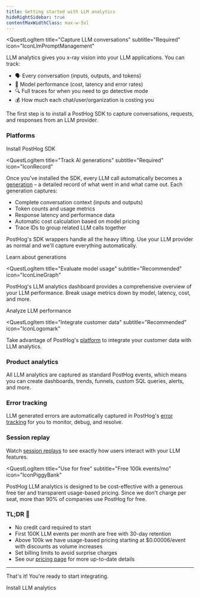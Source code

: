 ```yaml
---
title: Getting started with LLM analytics
hideRightSidebar: true
contentMaxWidthClass: max-w-5xl
---
```




<QuestLog firstSpeechBubble="Let's get started!" lastSpeechBubble="Time to integrate LLM analytics!">

<QuestLogItem 
    title="Capture LLM conversations"
    subtitle="Required"
    icon="IconLlmPromptManagement"
>

LLM analytics gives you x-ray vision into your LLM applications. You can track:

- 🗣️ Every conversation (inputs, outputs, and tokens)
- 🤖 Model performance (cost, latency and error rates)
- 🔍 Full traces for when you need to go detective mode
- 💰 How much each chat/user/organization is costing you

  
The first step is to install a PostHog SDK to capture conversations, requests, and responses from an LLM provider.

### Platforms

<LLMsInstallationPlatforms />

<CallToAction type="primary" to="/docs/llm-analytics/installation">
Install PostHog SDK
</CallToAction>

</QuestLogItem>

<QuestLogItem 
  title="Track AI generations"
  subtitle="Required"
  icon="IconRecord"
>

  Once you've installed the SDK, every LLM call automatically becomes a [generation](/docs/llm-analytics/generations) – a detailed record of what went in and what came out. Each generation captures:

  - Complete conversation context (inputs and outputs)
  - Token counts and usage metrics  
  - Response latency and performance data
  - Automatic cost calculation based on model pricing
  - Trace IDs to group related LLM calls together


<ProductVideo
  videoLight="https://res.cloudinary.com/dmukukwp6/video/upload/ai_generation_in_app_18f37057ca.mp4" 
  alt="AI generation in-app view" 
  autoPlay="true"
  loop="true"
/>

PostHog's SDK wrappers handle all the heavy lifting. Use your LLM provider as normal and we'll capture everything automatically. 
  
<CallToAction type="primary" to="/docs/llm-analytics/generations">
  Learn about generations
</CallToAction>

</QuestLogItem>

<QuestLogItem 
  title="Evaluate model usage"
  subtitle="Recommended"
  icon="IconLineGraph"
>

  PostHog's LLM analytics dashboard provides a comprehensive overview of your LLM performance. Break usage metrics down by model, latency, cost, and more.
  
<ProductScreenshot
  imageLight="https://res.cloudinary.com/dmukukwp6/image/upload/llma_dashboard_c710e66b5e.png"
  imageDark="https://res.cloudinary.com/dmukukwp6/image/upload/llma_dashboard_dark_aef0f67baf.png"
  alt="LLM observability dashboard"
  classes="rounded"
/>

  <CallToAction type="primary" to="/docs/llm-analytics/dashboard">
    Analyze LLM performance
  </CallToAction>

</QuestLogItem>

<QuestLogItem 
  title="Integrate customer data"
  subtitle="Recommended"
  icon="IconLogomark"
>

  Take advantage of PostHog's [platform](/docs) to integrate your customer data with LLM analytics.

  ### <IconGraph className="text-blue w-7 -mt-1 inline-block"/>  Product analytics

  All LLM analytics are captured as standard PostHog events, which means you can create dashboards, trends, funnels, custom SQL queries, alerts, and more. 

  <ProductScreenshot
    imageLight="https://res.cloudinary.com/dmukukwp6/image/upload/llma_insights_da40edc407.png"
    imageDark="https://res.cloudinary.com/dmukukwp6/image/upload/llma_insights_dark_558f8f2cd8.png"
    alt="LLM observability dashboard"
    classes="rounded"
/>

  ### <IconWarning className="text-orange w-7 -mt-1 inline-block"/>  Error tracking

  LLM generated errors are automatically captured in PostHog's [error tracking](/docs/error-tracking) for you to monitor, debug, and resolve.

  <ProductScreenshot
    imageLight="https://res.cloudinary.com/dmukukwp6/image/upload/llma_error_4edcb7d7a1.png"
    imageDark="https://res.cloudinary.com/dmukukwp6/image/upload/llma_error_dark_a298d3f2b7.png"
    alt="LLM analytics error tracking"
    classes="rounded"
/>

  ### <IconRewindPlay className="text-yellow w-7 -mt-1 inline-block"/> Session replay
  
  Watch [session replays](/docs/session-replay) to see exactly how users interact with your LLM features.

  <ProductScreenshot
    imageLight="https://res.cloudinary.com/dmukukwp6/image/upload/llma_session_replay_95b9268668.png"
    imageDark="https://res.cloudinary.com/dmukukwp6/image/upload/llma_session_replay_dark_767332d926.png"
    alt="LLM analytics session replay"
    classes="rounded"
/>

</QuestLogItem>

<QuestLogItem 
  title="Use for free"
  subtitle="Free 100k events/mo"
  icon="IconPiggyBank"
>

  PostHog LLM analytics is designed to be cost-effective with a generous free tier and transparent usage-based pricing. Since we don't charge per seat, more than 90% of companies use PostHog for free.

### TL;DR 💸

  - No credit card required to start
  - First 100K LLM events per month are free with 30-day retention
  - Above 100k we have usage-based pricing starting at $0.00006/event with discounts as volume increases
  - Set billing limits to avoid surprise charges
  - See our [pricing page](/pricing) for more up-to-date details

--- 

That's it! You're ready to start integrating.

  <CallToAction type="primary" to="/docs/llm-analytics/installation">
    Install LLM analytics
  </CallToAction>

</QuestLogItem>

</QuestLog>
